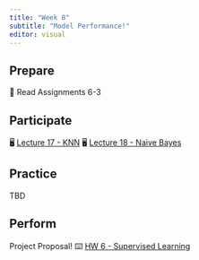 ```yaml
---
title: "Week 8"
subtitle: "Model Performance!"
editor: visual
---
```


## Prepare

📖 Read Assignments 6-3

## Participate

🖥️ [Lecture 17 - KNN](/slides/lec-17.html)
🖥️ [Lecture 18 - Naive Bayes](/slides/lec-18.html)

## Practice

TBD

## Perform

Project Proposal!
⌨️ [HW 6 - Supervised Learning]()

